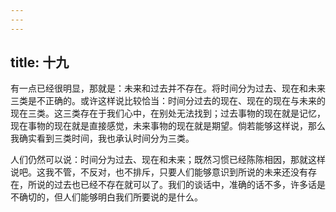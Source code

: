 ```yaml
---
---
---
```

title: 十九
---

有一点已经很明显，那就是：未来和过去并不存在。将时间分为过去、现在和未来三类是不正确的。或许这样说比较恰当：时间分过去的现在、现在的现在与未来的现在三类。这三类存在于我们心中，在别处无法找到；过去事物的现在就是记忆，现在事物的现在就是直接感觉，未来事物的现在就是期望。倘若能够这样说，那么我确实看到三类时间，我也承认时间分为三类。

人们仍然可以说：时间分为过去、现在和未来；既然习惯已经陈陈相因，那就这样说吧。这我不管，不反对，也不排斥，只要人们能够意识到所说的未来还没有存在，所说的过去也已经不存在就可以了。我们的谈话中，准确的话不多，许多话是不确切的，但人们能够明白我们所要说的是什么。